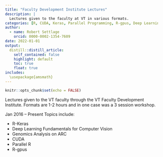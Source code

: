 ```yaml
---
title: "Faculty Development Institute Lectures"
description: |
  Lectures given to the faculty at VT in various formats.
categories: [R, CUDA, Keras, Parallel Programming, R-gpus, Deep Learning, Genomics]
author:
  - name: Robert Settlage
    orcid: 0000-0002-1354-7609
date: 2022-01-01
output:
  distill::distill_article:
    self_contained: false
    highlight: default
    toc: true
    float: true
includes:
  \usepackage{amsmath}
---
```


```r
knitr::opts_chunk$set(echo = FALSE)
```

Lectures given to the VT faculty through the VT Faculty Development Institute.  Formats are 1-2 hours and in one case was a 3 session workshop.  

Jan 2016 – Present
Topics include:

+ R-Keras  
+ Deep Learning Fundamentals for Computer Vision  
+ Genomics Analysis on ARC
+ CUDA  
+ Parallel R  
+ R-gpus  



